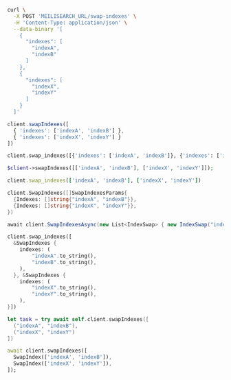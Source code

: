 <CodeGroup>

```bash cURL
curl \
  -X POST 'MEILISEARCH_URL/swap-indexes' \
  -H 'Content-Type: application/json' \
  --data-binary '[
    {
      "indexes": [
        "indexA",
        "indexB"
      ]
    },
    {
      "indexes": [
        "indexX",
        "indexY"
      ]
    }
  ]'
```

```javascript JS
client.swapIndexes([
  { 'indexes': ['indexA', 'indexB'] },
  { 'indexes': ['indexX', 'indexY'] }
])
```

```python Python
client.swap_indexes([{'indexes': ['indexA', 'indexB']}, {'indexes': ['indexX', 'indexY']}])
```

```php PHP
$client->swapIndexes([['indexA', 'indexB'], ['indexX', 'indexY']]);
```

```ruby Ruby
client.swap_indexes(['indexA', 'indexB'], ['indexX', 'indexY'])
```

```go Go
client.SwapIndexes([]SwapIndexesParams{
  {Indexes: []string{"indexA", "indexB"}},
  {Indexes: []string{"indexX", "indexY"}},
})
```

```csharp C#
await client.SwapIndexesAsync(new List<IndexSwap> { new IndexSwap("indexA", "indexB"), new IndexSwap("indexX", "indexY") } });
```

```rust Rust
client.swap_indexes([
  &SwapIndexes {
    indexes: (
        "indexA".to_string(),
        "indexB".to_string(),
    ),
  }, &SwapIndexes {
    indexes: (
        "indexX".to_string(),
        "indexY".to_string(),
    ),
}])
```

```swift Swift
let task = try await self.client.swapIndexes([
  ("indexA", "indexB"),
  ("indexX", "indexY")
])
```

```dart Dart
await client.swapIndexes([
  SwapIndex(['indexA', 'indexB']),
  SwapIndex(['indexX', 'indexY']),
]);
```
</CodeGroup>